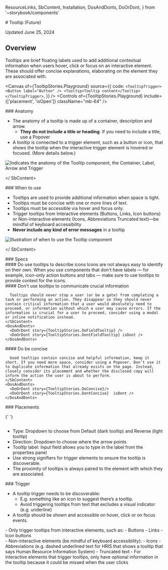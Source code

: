   ResourceLinks,
  SbContent,
  Installation,
  DosAndDonts,
  DoOrDont,
} from '~storybook/components'

<Meta title="Components/Tooltip/Tooltip (Future)/Usage Guidelines" />

<SbContent>
  # Tooltip (Future)

Updated June 25, 2024

</SbContent>

<ResourceLinks
  sourceCode="https://github.com/cultureamp/kaizen-design-system/tree/main/packages/components/src/Tooltip"
  figma="https://www.figma.com/file/eZKEE5kXbEMY3lx84oz8iN/%F0%9F%92%9C-UI-Kit%3A-Heart?type=design&node-id=1929%3A32006&mode=design&t=LwTCBZ5E1uRvOA1l-1"
  designGuidelines="/?path=/docs/overlays-tooltip-v3-usage-guidelines--docs"
  ariaComponentPage="https://react-spectrum.adobe.com/react-aria/Tooltip.html"
  apiSpecification="/?path=/docs/overlays-tooltip-v3-api-specifications--docs"
/>

<SbContent>
  <Installation
    installCommand="pnpm add @kaizen/components"
    importStatement='import { Tooltip, TooltipTrigger } from "@kaizen/components/v3/overlays"'
  />

## Overview

Tooltips are brief floating labels used to add additional contextual information when users hover, click or focus on an interactive element. These should offer concise explanations, elaborating on the element they are associated with.

</SbContent>

<Canvas
  of={TooltipStories.Playground}
  source={{
    code: `
<TooltipTrigger>
  <Button label="Button" />
  <Tooltip>Tooltip content</Tooltip>
</TooltipTrigger>
  `,
  }}
/>
<Controls of={TooltipStories.Playground} include={['placement', 'isOpen']} className="mb-64" />

<SbContent className="mb-64">
  ### Anatomy

- The anatomy of a tooltip is made up of a container, description and arrow.
  - **They do not include a title or heading**. If you need to include a title, use a Popover
- A tooltip is connected to a trigger element, such as a button or icon, that shows the tooltip when the interactive trigger element is hovered or focused. (More details below.)

<img
  src={AnatomyPng}
  alt="Indicates the anatomy of the Tooltip component, the Container, Label, Arrow and Trigger"
  className="mt-24"
/>

</ SbContent>

<SbContent className="mb-64">
  ### When to use

- Tooltips are used to provide additional information when space is tight.
- Tooltips must be concise with one or more lines of text.
- Tooltips must be accessible via hover and focus only.
- Trigger tooltips from Interactive elements (Buttons, Links, Icon buttons) or Non-interactive elements (Icons, Abbreviations Truncated text)—be mindful of keyboard accessibility
- **Never include any kind of error messages** in a tooltip

<img src={WhenToUsePng} className="mt-32" alt="Illustration of when to use the Tooltip component" />

</ SbContent>

<SbContent className="mb-64">
  ### Specs
  <img src={DesignSpecPng} alt="" />
</SbContent>

<div className="flex flex-col mt-16 gap-40 mb-64">
  <div className="flex flex-col m-0 gap-16">
    <SbContent>
      #### Do use tooltips to describe icons
      Icons are not always easy to identify on their own. When you use components that don&apos;t have labels — for example, icon-only action buttons and tabs — make sure to use tooltips to provide context for the icons.
    </SbContent>
    <DosAndDonts>
      <DoOrDont story={TooltipStories.Primary} />
    </DosAndDonts>
  </div>

  <div className="flex flex-col gap-16">
    <SbContent>
      #### Don&apos;t use tooltips to communicate crucial information

      Tooltips should never stop a user (or be a gate) from completing a task or performing an action. They disappear so they should never contain critical information that a user would absolutely need to proceed, or information without which a user may cause errors. If the information is crucial for a user to proceed, consider using a modal or inline notification instead.
    </SbContent>
    <DosAndDonts>
      <DoOrDont story={TooltipStories.DoFieldTooltip} />
      <DoOrDont story={TooltipStories.DontFieldTooltip} isDont />
    </DosAndDonts>

  </div>

  <div className="flex flex-col m-0 gap-16">
    <SbContent>
      #### Do be concise

      Good tooltips contain concise and helpful information, keep it short. If you need more space, consider using a Popover. Don’t use it to duplicate information that already exists on the page. Instead, closely consider its placement and whether the disclosed copy will inform the action the user is about to perform.
    </SbContent>
    <DosAndDonts>
      <DoOrDont story={TooltipStories.DoConcise}/>
      <DoOrDont story={TooltipStories.DontConcise}  isDont />
    </DosAndDonts>

  </div>
</div>

<SbContent className="mb-64">
  ### Placements

{' '}

<img src={PlacementPng} alt="" className="mb-24" />

- Type: Dropdown to choose from Default (dark tooltip) and Reverse (light tooltip)
- Direction: Dropdown to choose where the arrow points
- Tooltip label: Input field allows you to type in the label from the properties panel
- Use strong signifiers for trigger elements to ensure the tooltip is discoverable.
- The proximity of tooltips is always paired to the element with which they are associated.

</SbContent>

<SbContent className="mb-24">
  ### Trigger

- A tooltip trigger needs to be discoverable:
  - E.g. something like an icon to suggest there’s a tooltip.
  - Avoid triggering tooltips from text that excludes a visual indicator (e.g. underline)
- A tooltip should be shown and accessible on hover, click or on focus events.

</SbContent>

<div className="mb-32">
  <DosAndDonts>
    <DoOrDont story={TooltipStories.TriggerDo} />
    <DoOrDont story={TooltipStories.TriggerDont} isDont />
  </DosAndDonts>
</div>

<SbContent className="mb-24">
  - Only trigger tooltips from interactive elements, such as: - Buttons - Links - Icon buttons
</SbContent>

<div className="mb-32">
  <DosAndDonts>
    <DoOrDont story={TooltipStories.Primary} />
    <DoOrDont story={TooltipStories.TriggerLinkDescription} />
  </DosAndDonts>
</div>

<SbContent>
  - Non-interactive elements (be mindful of keyboard accessibility): - Icons - Abbreviations (e.g.
  dashed underlined text for HRIS that shows a tooltip that says Human Resource Information System)
  - Truncated text - For interactive elements that trigger tooltips, only have optional information
  in the tooltip because it could be missed when the user clicks
</SbContent>
